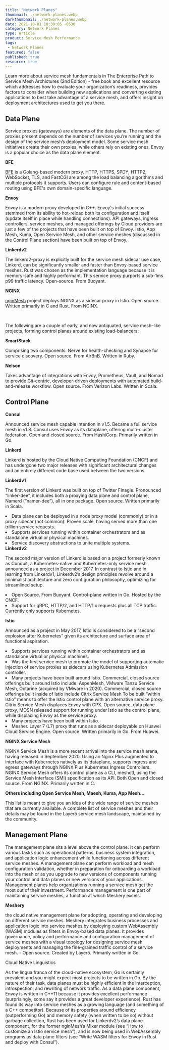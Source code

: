 ```yaml
---
title: "Network Planes"
thumbnail: ./network-planes.webp
darkthumbnail: ./network-planes.webp
date: 2021-10-01 10:30:05 -0530
category: Network Planes
type: Article
product: Service Mesh Performance
tags:
 - Network Planes
featured: false
published: true
resource: true
---
```



<ResourcesWrapper>
  <div className="intro">
    <p>Learn more about service mesh fundamentals in <Link className="blog" to="/learn/service-mesh-books/the-enterprise-path-to-service-mesh-architectures-2nd-edition">The Enterprise Path to Service Mesh Archictures (2nd Edition)</Link> -  free book and excellent resource which addresses how to evaluate your organization’s readiness, provides factors to consider when building new applications and converting existing applications to best take advantage of a service mesh, and offers insight on deployment architectures used to get you there.</p>
  </div>

<h2>Data Plane</h2>
<p>
Service proxies (gateways) are elements of the data plane. The number of proxies present depends on the number of services you’re running and the design of the service mesh’s deployment model. Some service mesh initiatives create their own proxies, while others rely on existing ones. Envoy is a popular choice as the data plane element.
</p>
<strong>BFE</strong>
   <p><a href="https://github.com/bfenetworks/bfe">BFE</a> is a Golang-based modern proxy. HTTP, HTTPS, SPDY, HTTP2, WebSocket, TLS, and FastCGI are among the load balancing algorithms and multiple protocols it supports. Users can configure rule and content-based routing using BFE's own domain-specific language.</p>
<strong>Envoy</strong>
<p>
Envoy is a modern proxy developed in C++. Envoy's initial success stemmed from its ability to hot-reload both its configuration and itself (update itself in place while handling connections). API gateways, ingress controllers, service meshes, and managed offerings by Cloud providers are just a few of the projects that have been built on top of Envoy. Istio, App Mesh, Kuma, Open Service Mesh, and other service meshes (discussed in the Control Plane section) have been built on top of Envoy.
</p>
<strong>Linkerdv2 </strong>
<p>
The linkerd2-proxy is explicitly built for the service mesh sidecar use case, Linkerd, can be significantly smaller and faster than Envoy-based service meshes. Rust was chosen as the implementation language because it is memory-safe and highly performant. This service proxy purports a sub-1ms p99 traffic latency. Open-source.  From Buoyant.
</p>
<strong>NGINX</strong>
   <p><a href="https://github.com/nginxinc/nginmesh">nginMesh</a> project deploys NGINX as a sidecar proxy in Istio. Open source. Written primarily in C and Rust. From NGINX. </p>

<br />
<p>The following are a couple of early, and now antiquated, service mesh–like projects, forming control planes around existing load-balancers:</p>

<strong>SmartStack</strong>
<p>Comprising two components: Nerve for health-checking and Synapse for service discovery. Open source. From AirBnB. Written in Ruby.</p>
<strong>Nelson</strong>
<p>Takes advantage of integrations with Envoy, Prometheus, Vault, and Nomad to provide Git-centric, developer-driven deployments with automated build-and-release workflow. Open source. From Verizon Labs. Written in Scala.
</p>

<h2>Control Plane</h2>
<strong>Consul </strong>
<p>Announced service mesh capable intention in v1.5. Became a full service mesh in v1.8. Consul uses Envoy as its dataplane, offering multi-cluster federation.
Open and closed source. From HashiCorp. Primarily written in Go.</p>
<strong>Linkerd</strong>
<p>Linkerd is hosted by the Cloud Native Computing Foundation (CNCF) and has undergone two major releases with significant architectural changes and an entirely different code base used between the two versions.
</p>
<strong>Linkerdv1</strong>
<p>The first version of Linkerd was built on top of Twitter Finagle. Pronounced “linker-dee”, it includes both a proxying data plane and control plane, Namerd (“namer-dee”), all in one package.
Open source. Written primarily in Scala.</p>
<li>Data plane can be deployed in a node proxy model (commonly)  or in a proxy sidecar (not common). Proven scale, having served more than one trillion service requests.</li>
<li>Supports services running within container orchestrators and as standalone virtual or physical machines.</li>
<li>Service discovery abstractions to unite multiple systems.</li>
<strong>Linkerdv2</strong>
<p>The second major version of Linkerd is based on a project formerly known as Conduit, a Kubernetes-native and Kubernetes-only service mesh announced as a project in December 2017. In contrast to Istio and in learning from Linkerdv1, Linkerdv2’s design principles revolve around a minimalist architecture and zero configuration philosophy, optimizing for streamlined setup.
</p>
<li>Open Source. From Buoyant. Control-plane written in Go. Hosted by the CNCF.</li>
<li>Support for gRPC, HTTP/2, and HTTP/1.x requests plus all TCP traffic. Currently only supports Kubernetes.</li>

<strong>Istio</strong>
<p>Announced as a project in May 2017, Istio is considered to be a “second explosion after Kubernetes” given its architecture and surface area of functional aspiration.
</p>
<li>Supports services running within container orchestrators and as standalone virtual or physical machines.
</li>
<li>Was the first service mesh to promote the model of supporting automatic injection of service proxies as sidecars using Kubernetes Admission controller.
</li>
<li>Many projects have been built around Istio. Commercial, closed source offerings built around Istio include: AspenMesh, VMware Tanzu Service Mesh, Octarine (acquired by VMware in 2020).
Commercial, closed source offerings built inside of Istio include Citrix Service Mesh To be built “within Istio” means to offer the Istio control plane with an alternative service proxy. Citrix Service Mesh displaces Envoy with CPX. 
Open source, data plane proxy, MOSN released support for running under Istio as the control plane, while displacing Envoy as the service proxy.
</li>
<li>Many projects have been built within Istio.
</li>
<li>Mesher. Layer 7 (L7) proxy that runs as a sidecar deployable on Huawei Cloud Service Engine. Open source. Written primarily in Go. From Huawei.
</li>

<strong>NGINX Service Mesh </strong>
<p>NGINX Service Mesh is a more recent arrival into the service mesh arena, having released in September 2020. Using an Nginx Plus augmented to interface with Kubernetes natively as its dataplane, supports ingress and egress gateways through NGINX Plus Kubernetes Ingress Controllers. NGINX Service Mesh offers its control plane as a CLI, meshctl, using the Service Mesh Interface (SMI) specification as its API. 
Both Open and closed source. From NGINX. Primarily written in C.</p>
<strong>Others including Open Service Mesh, Maesh, Kuma, App Mesh...</strong>
<p>
This list is meant to give you an idea of the wide range of service meshes that are currently available. A complete list of service meshes and their details may be found in the Layer5 <Link to="/landscape">service mesh landscape</Link>, maintained by the community.
</p>

<h2>Management Plane</h2>
<p>
The management plane sits a level above the control plane. It can perform various tasks such as operational patterns, business system integration, and application logic enhancement while functioning across different service meshes. A management plane can perform workload and mesh configuration validation, whether in preparation for onboarding a workload into the mesh or as you upgrade to new versions of components running your control and data planes or new versions of your applications. Management planes help organizations running a service mesh get the most out of their investment. Performance management is one part of maintaining service meshes, a function at which Meshery excels. 
 </p>
<strong>Meshery</strong>
<p>the cloud native management plane for adopting, operating and developing on different service meshes. Meshery integrates business processes and application logic into service meshes by deploying custom WebAssembly (WASM) modules as filters in Envoy-based data planes. It provides governance, policy and performance and configuration management of service meshes with a visual topology for designing service mesh deployments and managing the fine-grained traffic control of a service mesh. 
- Open source. Created by Layer5. Primarily written in Go.</p>

<div class="fact">
Cloud Native Linguistics
<p>As the lingua franca of the cloud-native ecosystem, Go is certainly prevalent and you might expect most projects to be written in Go. By the nature of their task, data planes must be highly efficient in the interception, introspection, and rewriting of network traffic. As a data plane component, Envoy is written in C++11 because it provides excellent performance (surprisingly, some say it provides a great developer experience). Rust has found its way into service meshes as a growing language (and something of a C++ competitor). Because of its properties around efficiency (outperforming Go) and memory safety (when written to be so) without garbage collection, Rust has been used for Linkerdv2’s data plane component, for the former nginMesh’s Mixer module (see “How to customize an Istio service mesh”), and is now being used in WebAssembly programs as data plane filters (see “Write WASM filters for Envoy in Rust and deploy with Consul”).</p>
</div>

</ResourcesWrapper>
